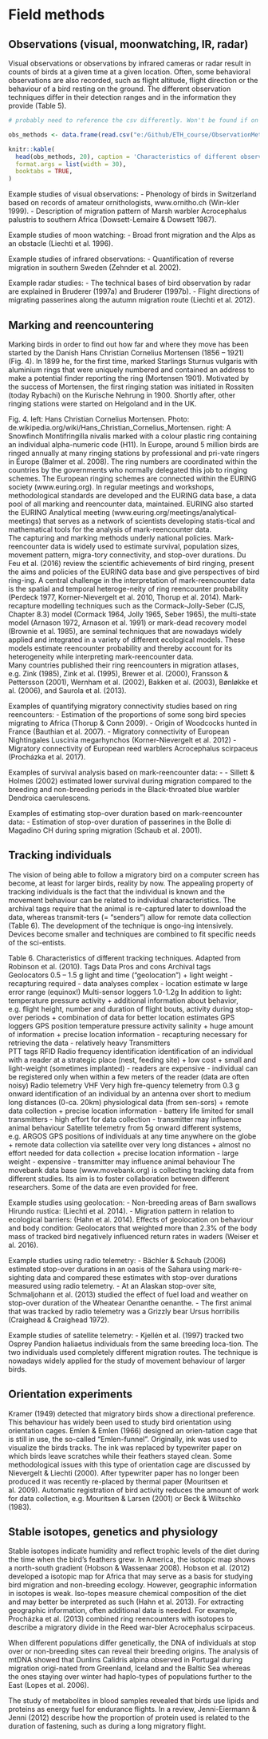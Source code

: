 # Field methods

##	Observations (visual, moonwatching, IR, radar)
Visual observations or observations by infrared cameras or radar result in counts of birds at a given time at a given location. Often, some behavioral observations are also recorded, such as flight altitude, flight direction or the behaviour of a bird resting on the ground. The different observation techniques differ in their detection ranges and in the information they provide (Table 5).


```r
# probably need to reference the csv differently. Won't be found if on the web!

obs_methods <- data.frame(read.csv("e:/Github/ETH_course/ObservationMethods.csv", h=T, sep=";"))

```


```r
knitr::kable(
  head(obs_methods, 20), caption = 'Characteristics of different observation methods for the study of bird migration. MTR = migra-tion traffic rate (a standardized migration intensity)',
  format.args = list(width = 30),
  booktabs = TRUE,
)
```

Example studies of visual observations:
- Phenology of birds in Switzerland based on records of amateur ornithologists, www.ornitho.ch (Win-kler 1999).
- Description of migration pattern of Marsh warbler Acrocephalus palustris to southern Africa (Dowsett-Lemaire & Dowsett 1987).

Example studies of moon watching:
- Broad front migration and the Alps as an obstacle (Liechti et al. 1996).

Example studies of infrared observations:
- Quantification of reverse migration in southern Sweden (Zehnder et al. 2002).

Example radar studies:
- The technical bases of bird observation by radar are explained in Bruderer (1997a) and Bruderer (1997b). 
- Flight directions of migrating passerines along the autumn migration route (Liechti et al. 2012).

##	Marking and reencountering
Marking birds in order to find out how far and where they move has been started by the Danish Hans Christian Cornelius Mortensen (1856 – 1921) (Fig.  4). In 1899 he, for the first time, marked Starlings Sturnus vulgaris with aluminium rings that were uniquely numbered and contained an address to make a potential finder reporting the ring (Mortensen 1901). Motivated by the success of Mortensen, the first ringing station was initiated in Rossiten (today Rybachi) on the Kurische Nehrung in 1900. Shortly after, other ringing stations were started on Helgoland and in the UK.

   
Fig.  4. left: Hans Christian Cornelius Mortensen. Photo: de.wikipedia.org/wiki/Hans_Christian_Cornelius_Mortensen. right: A Snowfinch Montifringilla nivalis marked with a colour plastic ring containing an individual alpha-numeric code (H11).
In Europe, around 5 million birds are ringed annually at many ringing stations by professional and pri-vate ringers in Europe (Balmer et al. 2008). The ring numbers are coordinated within the countries by the governments who normally delegated this job to ringing schemes. The European ringing schemes are connected within the EURING society (www.euring.org). In regular meetings and workshops, methodological standards are developed and the EURING data base, a data pool of all marking and reencounter data, maintained. EURING also started the EURING Analytical meeting (www.euring.org/meetings/analytical-meetings) that serves as a network of scientists developing statis-tical and mathematical tools for the analysis of mark-reencounter data.  
The capturing and marking methods underly national policies. 
Mark-reencounter data is widely used to estimate survival, population sizes, movement pattern, migra-tory connectivity, and stop-over durations. Du Feu et al. (2016) review the scientific achievements of bird ringing, present the aims and policies of the EURING data base and give perspectives of bird ring-ing. 
A central challenge in the interpretation of mark-reencounter data is the spatial and temporal heteroge-neity of ring reencounter probability (Perdeck 1977, Korner-Nievergelt et al. 2010, Thorup et al. 2014). Mark-recapture modelling techniques such as the Cormack-Jolly-Seber (CJS, Chapter 8.3) model (Cormack 1964, Jolly 1965, Seber 1965), the multi-state model (Arnason 1972, Arnason et al. 1991) or mark-dead recovery model (Brownie et al. 1985), are seminal techniques that are nowadays widely applied and integrated in a variety of different ecological models. These models estimate reencounter probability and thereby account for its heterogeneity while interpreting mark-reencounter data.   
Many countries published their ring reencounters in migration atlases, e.g. Zink (1985), Zink et al. (1995), Brewer et al. (2000), Fransson & Pettersson (2001), Wernham et al. (2002), Bakken et al. (2003),  Bønløkke et al. (2006), and Saurola et al. (2013).  

Examples of quantifying migratory connectivity studies based on ring reencounters: 
-	Estimation of the proportions of some song bird species migrating to Africa (Thorup & Conn 2009).
-	Origin of Woodcocks hunted in France (Bauthian et al. 2007).
-	Migratory connectivity of European Nightingales Luscinia megarhynchos (Korner-Nievergelt et al. 2012)
-	Migratory connectivity of European reed warblers Acrocephalus scirpaceus (Procházka et al. 2017).

Examples of survival analysis based on mark-reencounter data:
-	- Sillett & Holmes (2002) estimated lower survival during migration compared to the breeding and non-breeding periods in the Black-throated blue warbler Dendroica caerulescens.

Examples of estimating stop-over duration based on mark-reencounter data:
- Estimation of stop-over duration of passerines in the Bolle di Magadino CH during spring migration (Schaub et al. 2001).

##	 Tracking individuals
The vision of being able to follow a migratory bird on a computer screen has become, at least for larger birds, reality by now. The appealing property of tracking individuals is the fact that the individual is known and the movement behaviour can be related to individual characteristics. 
The archival tags require that the animal is re-captured later to download the data, whereas transmit-ters (= “senders”) allow for remote data collection (Table 6). The development of the technique is ongo-ing intensively. Devices become smaller and techniques are combined to fit specific needs of the sci-entists. 

Table 6.  Characteristics of different tracking techniques. Adapted from Robinson et al. (2010).
Tags	Data 	Pros and cons
Archival tags		
Geolocators 
0.5 – 1.5 g	light and time (“geolocation”)
	+ light weight
- recapturing required 
- data analyses complex
- location estimate w large error range (equinox!)
Multi-sensor loggers
1.0-1.2g
	In addition to light:
temperature
pressure
activity
	+ additional information about behavior, e.g. flight height, number and duration of flight bouts, activity during stop-over periods
+ combination of data for better location estimates
GPS loggers	GPS position
temperature
pressure
activity
salinity	+ huge amount of information
+ precise location information
- recapturing necessary for retrieving the data
- relatively heavy
Transmitters		
PTT tags
RFID Radio frequency identification	identification of an individual with a reader at a strategic place (nest, feeding site)	+ low cost
+ small and light-weight (sometimes implanted)
- readers are expensive
- individual can be registered only when within a few meters of the reader (data are often noisy)
Radio telemetry 
VHF Very high fre-quency telemetry
from 0.3 g onward	identification of an individual by an antenna over short to medium long distances (0-ca. 20km)
physiological data (from sen-sors)	+ remote data collection
+ precise location information
- battery life limited for small transmitters
- high effort for data collection
- transmitter may influence animal behaviour
Satellite telemetry
from 5g onward
different systems, e.g. ARGOS
	GPS positions of individuals at any time anywhere on the globe	+ remote data collection via satellite over very long distances
+ almost no effort needed for data collection
+ precise location information
- large weight
- expensive
- transmitter may influence animal behaviour
The movebank data base (www.movebank.org) is collecting tracking data from different studies. Its aim is to foster collaboration between different researchers. Some of the data are even provided for free.

Example studies using geolocation: 
- Non-breeding areas of Barn swallows Hirundo rustica: (Liechti et al. 2014).
- Migration pattern in relation to ecological barriers: (Hahn et al. 2014).
Effects of geolocation on behaviour and body condition: Geolocators that weighted more than 2.3% of the body mass of tracked bird negatively influenced return rates in waders (Weiser et al. 2016). 

Example studies using radio telemetry:
- Bächler & Schaub (2006) estimated stop-over durations in an oasis of the Sahara using mark-re-sighting data and compared these estimates with stop-over durations measured using radio telemetry.
- At an Alaskan stop-over site, Schmaljohann et al. (2013) studied the effect of fuel load and weather on stop-over duration of the Wheatear Oenanthe oenanthe. 
- The first animal that was tracked by radio telemetry was a Grizzly bear Ursus horribilis (Craighead & Craighead 1972).

Example studies of satellite telemetry:
- Kjellén et al. (1997) tracked two Osprey Pandion haliaetus individuals from the same breeding loca-tion. The two individuals used completely different migration routes. The technique is nowadays widely applied for the study of movement behaviour of larger birds.

##	Orientation experiments
Kramer (1949) detected that migratory birds show a directional preference. This behaviour has widely been used to study bird orientation using orientation cages. Emlen & Emlen (1966) designed an orien-tation cage that is still in use, the so-called "Emlen-funnel". Originally, ink was used to visualize the birds tracks. The ink was replaced by typewriter paper on which birds leave scratches while their feathers stayed clean. Some methodological issues with this type of orientation cage are discussed by Nievergelt & Liechti (2000). After typewriter paper has no longer been produced it was recently re-placed by thermal paper (Mouritsen et al. 2009). Automatic registration of bird activity reduces the amount of work for data collection, e.g. Mouritsen & Larsen (2001) or Beck & Wiltschko (1983). 

##	Stable isotopes, genetics and physiology
Stable isotopes indicate humidity and reflect trophic levels of the diet during the time when the bird’s feathers grew. In America, the isotopic map shows a north-south gradient (Hobson & Wassenaar 2008). Hobson et al. (2012) developed a isotopic map for Africa that may serve as a basis for studying bird migration and non-breeding ecology. However, geographic information in isotopes is weak. Iso-topes measure chemical composition of the diet and may better be interpreted as such (Hahn et al. 2013). For extracting geographic information, often additional data is needed. For example, Procházka et al. (2013) combined ring reencounters with isotopes to describe a migratory divide in the Reed war-bler Acrocephalus scirpaceus. 

When different populations differ genetically, the DNA of individuals at stop over or non-breeding sites can reveal their breeding origins. 
The analysis of mtDNA showed that Dunlins Calidris alpina observed in Portugal during migration origi-nated from Greenland, Iceland and the Baltic Sea whereas the ones staying over winter had haplo-types of populations further to the East (Lopes et al. 2006). 

The study of metabolites in blood samples revealed that birds use lipids and proteins as energy fuel for endurance flights. In a review, Jenni-Eiermann & Jenni (2012) describe how the proportion of protein used is related to the duration of fastening, such as during a long migratory flight. 

